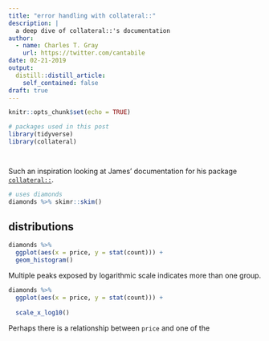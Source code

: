 ```yaml
---
title: "error handling with collateral::"
description: |
  a deep dive of collateral::'s documentation
author:
  - name: Charles T. Gray
    url: https://twitter.com/cantabile
date: 02-21-2019
output:
  distill::distill_article:
    self_contained: false
draft: true
---
```


```r
knitr::opts_chunk$set(echo = TRUE)
```

```r
# packages used in this post
library(tidyverse)
library(collateral)




```


Such an inspiration looking at James' documentation for his package 
[`collateral::`](https://rensa.co/collateral/articles/collateral.html). 

```r
# uses diamonds
diamonds %>% skimr::skim()
```


## distributions

```r
diamonds %>% 
  ggplot(aes(x = price, y = stat(count))) + 
  geom_histogram()

```

Multiple peaks exposed by logarithmic scale indicates more than one group. 

```r

diamonds %>% 
  ggplot(aes(x = price, y = stat(count))) + 
  
  scale_x_log10()

```

Perhaps there is a relationship between `price` and one of the  

